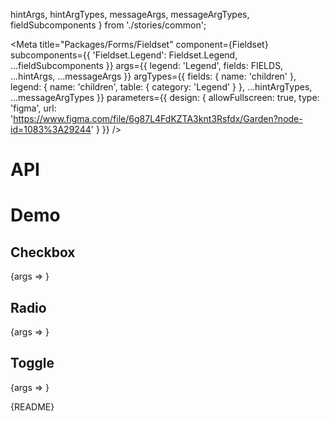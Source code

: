   hintArgs,
  hintArgTypes,
  messageArgs,
  messageArgTypes,
  fieldSubcomponents
} from './stories/common';

<Meta
  title="Packages/Forms/Fieldset"
  component={Fieldset}
  subcomponents={{ 'Fieldset.Legend': Fieldset.Legend, ...fieldSubcomponents }}
  args={{
    legend: 'Legend',
    fields: FIELDS,
    ...hintArgs,
    ...messageArgs
  }}
  argTypes={{
    fields: { name: 'children' },
    legend: { name: 'children', table: { category: 'Legend' } },
    ...hintArgTypes,
    ...messageArgTypes
  }}
  parameters={{
    design: {
      allowFullscreen: true,
      type: 'figma',
      url: 'https://www.figma.com/file/6g87L4FdKZTA3knt3Rsfdx/Garden?node-id=1083%3A29244'
    }
  }}
/>

# API

<ArgsTable />

# Demo

## Checkbox

<Canvas>
  <Story name="Checkbox">{args => <FieldsetStory type="checkbox" {...args} />}</Story>
</Canvas>

## Radio

<Canvas>
  <Story name="Radio">{args => <FieldsetStory type="radio" {...args} />}</Story>
</Canvas>

## Toggle

<Canvas>
  <Story name="Toggle">{args => <FieldsetStory type="toggle" {...args} />}</Story>
</Canvas>

<Markdown>{README}</Markdown>

